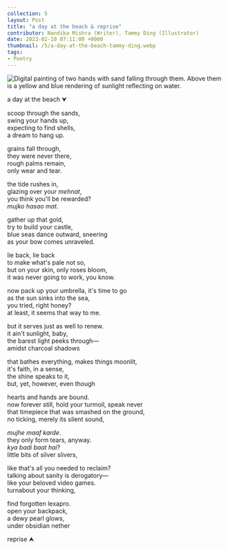 ---
collection: 5
layout: Post
title: "a day at the beach & reprise"
contributor: Nandika Mishra (Writer), Tammy Ding (Illustrator)
date: 2023-02-10 07:11:00 +0000
thumbnail: /5/a-day-at-the-beach-tammy-ding.webp
tags: 
- Poetry
---
<img src="/images/5/a-day-at-the-beach-tammy-ding.jpg"
    alt="Digital painting of two hands with sand falling through them. Above them is a yellow and blue rendering of sunlight reflecting on water."
    class="w450" />


<div class="beach-reprise">
<div class="day-at-the-beach">
<p>a day at the beach &#11167;</p>

<p>scoop through the sands,<br/>
swing your hands up,<br/>
expecting to find shells,<br/>
a dream to hang up.</p>

<p>grains fall through,<br/>
they were never there,<br/>
rough palms remain,<br/>
only wear and tear.</p>

<p>the tide rushes in,<br/>
glazing over your <em>mehnat</em>,<br/>
you think you'll be rewarded?<br/>
<em>mujko hasao mat</em>.</p>

<p>gather up that gold,<br/>
try to build your castle,<br/>
blue seas dance outward, sneering<br/>
as your bow comes unraveled.</p>

<p>lie back, lie back<br/>
to make what's pale not so,<br/>
but on your skin, only roses bloom,<br/>
it was never going to work, you know.</p>

<p>now pack up your umbrella, it's time to go<br/>
as the sun sinks into the sea,<br/>
you tried, right honey?<br/>
at least, it seems that way to me.</p>
</div>

<div>
<p>but it serves just as well to renew.<br/>
it ain't sunlight, baby,<br/>
the barest light peeks through—<br/>
amidst charcoal shadows</p>

<p>that bathes everything, makes things moonlit,<br/>
it's faith, in a sense,<br/>
the shine speaks to it,<br/>
but, yet, however, even though</p>

<p>hearts and hands are bound.<br/>
now forever still, hold your turmoil, speak never<br/>
that timepiece that was smashed on the ground,<br/>
no ticking, merely its silent sound,</p>

<p><em>mujhe maaf karde</em>.<br/>
they only form tears, anyway.<br/>
<em>kya badi baat hai</em>?<br/>
little bits of silver slivers,</p>

<p>like that's all you needed to reclaim?<br/>
talking about sanity is derogatory—<br/>
like your beloved video games.<br/>
turnabout your thinking,</p>

<p>find forgotten lexapro.<br/>
open your backpack,<br/>
a dewy pearl glows,<br/>
under obsidian nether</p>

<p>reprise &#11165;</p>
</div>
</div>
